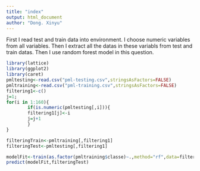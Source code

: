 ```yaml
---
title: "index"
output: html_document
author: "Dong. Xinyu"
---
```


First I read test and train data into environment.
I choose numeric variables from all variables.
Then I extract all the datas in these variabls from test and train datas.
Then I use random forest model in this question.


```r

library(lattice)
library(ggplot2)
library(caret)
pmltesting<-read.csv("pml-testing.csv",stringsAsFactors=FALSE)
pmltraining<-read.csv("pml-training.csv",stringsAsFactors=FALSE)
filtering1<-c()
j=1;
for(i in 1:160){
        if(is.numeric(pmltesting[,i])){
        filtering1[j]<-i
        j=j+1
        }
}

filteringTrain<-pmltraining[,filtering1]
filteringTest<-pmltesting[,filtering1]

modelFit<-train(as.factor(pmltraining$classe)~.,method="rf",data=filteringTrain,preProcess="pca")
predict(modelFit,filteringTest)
```


